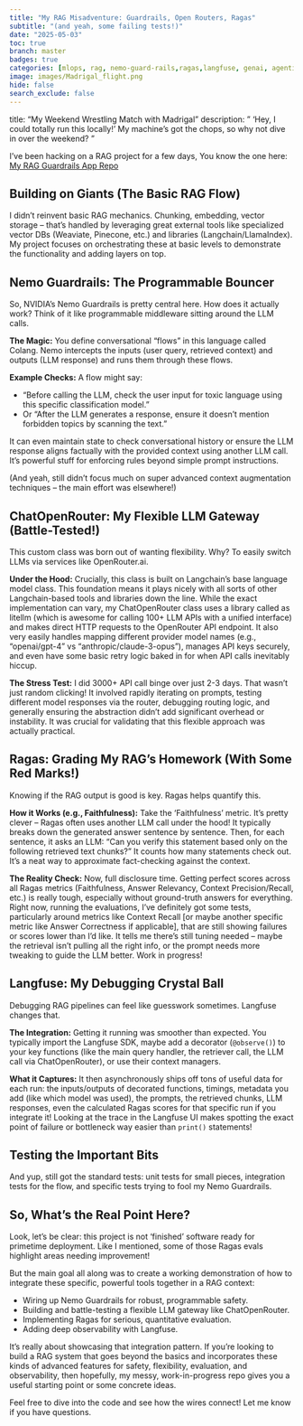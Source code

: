 ```yaml
---
title: "My RAG Misadventure: Guardrails, Open Routers, Ragas"
subtitle: "(and yeah, some failing tests!)"
date: "2025-05-03"
toc: true
branch: master
badges: true
categories: [mlops, rag, nemo-guard-rails,ragas,langfuse, genai, agentic-ai-testing]
image: images/Madrigal_flight.png
hide: false
search_exclude: false
---
```


title: "My Weekend Wrestling Match with Madrigal"
description: " 'Hey, I could totally run this locally!' My machine's got the chops, so why not dive in over the weekend? "


 I've been hacking on a RAG project for a few days, You know the one here:
[My RAG Guardrails App Repo](https://github.com/jainds/rag-demos/tree/main/rag-guardrails-app)


## Building on Giants (The Basic RAG Flow)

 I didn't reinvent basic RAG mechanics. Chunking, embedding, vector storage – that's handled by leveraging great external tools like specialized vector DBs (Weaviate, Pinecone, etc.) and libraries (Langchain/LlamaIndex). 
 My project focuses on orchestrating these at basic levels to demonstrate the functionality and adding layers on top.

## Nemo Guardrails: The Programmable Bouncer

So, NVIDIA's Nemo Guardrails is pretty central here. How does it actually work? Think of it like programmable middleware sitting around the LLM calls.

**The Magic:** You define conversational "flows" in this language called Colang. Nemo intercepts the inputs (user query, retrieved context) and outputs (LLM response) and runs them through these flows.

**Example Checks:** A flow might say:

* "Before calling the LLM, check the user input for toxic language using this specific classification model."
* Or "After the LLM generates a response, ensure it doesn't mention forbidden topics by scanning the text."

It can even maintain state to check conversational history or ensure the LLM response aligns factually with the provided context using another LLM call. It's powerful stuff for enforcing rules beyond simple prompt instructions.

(And yeah, still didn't focus much on super advanced context augmentation techniques – the main effort was elsewhere!)

## ChatOpenRouter: My Flexible LLM Gateway (Battle-Tested!)

This custom class was born out of wanting flexibility. Why? To easily switch LLMs via services like OpenRouter.ai.

**Under the Hood:** Crucially, this class is built on Langchain's base language model class. This foundation means it plays nicely with all sorts of other Langchain-based tools and libraries down the line. 
While the exact implementation can vary, my ChatOpenRouter class uses a library called as litellm (which is awesome for calling 100+ LLM APIs with a unified interface) and makes direct HTTP requests to the OpenRouter API endpoint. It also very easily handles mapping different provider model names (e.g., "openai/gpt-4" vs "anthropic/claude-3-opus"), manages API keys securely, and even have some basic retry logic baked in for when API calls inevitably hiccup.

**The Stress Test:** I did 3000+ API call binge over just 2-3 days. That wasn't just random clicking! It involved rapidly iterating on prompts, testing different model responses via the router, debugging routing logic, and generally ensuring the abstraction didn't add significant overhead or instability. It was crucial for validating that this flexible approach was actually practical.

## Ragas: Grading My RAG's Homework (With Some Red Marks!)

Knowing if the RAG output is good is key. Ragas helps quantify this.

**How it Works (e.g., Faithfulness):** Take the 'Faithfulness' metric. It's pretty clever – Ragas often uses another LLM call under the hood! It typically breaks down the generated answer sentence by sentence. Then, for each sentence, it asks an LLM: "Can you verify this statement based only on the following retrieved text chunks?" It counts how many statements check out. It’s a neat way to approximate fact-checking against the context.

**The Reality Check:** Now, full disclosure time. Getting perfect scores across all Ragas metrics (Faithfulness, Answer Relevancy, Context Precision/Recall, etc.) is really tough, especially without ground-truth answers for everything. Right now, running the evaluations, I've definitely got some tests, particularly around metrics like Context Recall [or maybe another specific metric like Answer Correctness if applicable], that are still showing failures or scores lower than I'd like. It tells me there's still tuning needed – maybe the retrieval isn't pulling all the right info, or the prompt needs more tweaking to guide the LLM better. Work in progress!

## Langfuse: My Debugging Crystal Ball

Debugging RAG pipelines can feel like guesswork sometimes. Langfuse changes that.

**The Integration:** Getting it running was smoother than expected. You typically import the Langfuse SDK, maybe add a decorator (`@observe()`) to your key functions (like the main query handler, the retriever call, the LLM call via ChatOpenRouter), or use their context managers.

**What it Captures:** It then asynchronously ships off tons of useful data for each run: the inputs/outputs of decorated functions, timings, metadata you add (like which model was used), the prompts, the retrieved chunks, LLM responses, even the calculated Ragas scores for that specific run if you integrate it! Looking at the trace in the Langfuse UI makes spotting the exact point of failure or bottleneck way easier than `print()` statements!

## Testing the Important Bits

And yup, still got the standard tests: unit tests for small pieces, integration tests for the flow, and specific tests trying to fool my Nemo Guardrails.

## So, What's the Real Point Here?

Look, let's be clear: this project is not 'finished' software ready for primetime deployment. Like I mentioned, some of those Ragas evals highlight areas needing improvement!

But the main goal all along was to create a working demonstration of how to integrate these specific, powerful tools together in a RAG context:

* Wiring up Nemo Guardrails for robust, programmable safety.
* Building and battle-testing a flexible LLM gateway like ChatOpenRouter.
* Implementing Ragas for serious, quantitative evaluation.
* Adding deep observability with Langfuse.

It's really about showcasing that integration pattern. If you're looking to build a RAG system that goes beyond the basics and incorporates these kinds of advanced features for safety, flexibility, evaluation, and observability, then hopefully, my messy, work-in-progress repo gives you a useful starting point or some concrete ideas.

Feel free to dive into the code and see how the wires connect! Let me know if you have questions.
